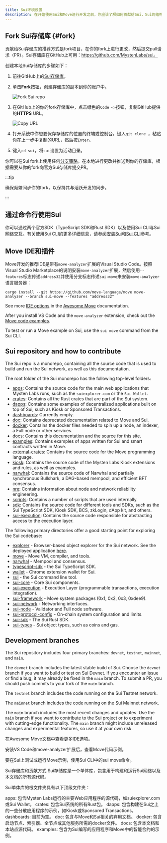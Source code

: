 ```yaml
---
title: Sui环境设置
description: 在开始使用Sui和Move进行开发之前，你应该了解如何贡献给Sui，Sui的结构是如何的，存在哪些工具和SDK，以及你的IDE中有哪些可用的插件。
---
```


## Fork Sui存储库 {#fork}

贡献给Sui存储库的推荐方式是fork项目，在你的fork上进行更改，然后提交pull请求（PR）。Sui存储库在GitHub上可用：https://github.com/MystenLabs/sui。

创建本地Sui存储库的步骤如下：

1. 前往GitHub上的[Sui存储库](https://github.com/MystenLabs/sui)。
2. 单击**Fork**按钮，创建存储库的副本到你的账户中。

    ![Fork Sui repo](./images/fork.png)

3. 在GitHub上的你的fork存储库中，点击绿色的`Code <>`按钮，复制GitHub提供的**HTTPS** URL。

    ![Copy URL](./images/gh-url.png)

4. 打开系统中你想要保存存储库的位置的终端或控制台。键入`git clone `，粘贴你在上一步中复制的URL，然后按`Enter`。
5. 键入`cd sui`，将`sui`设置为活动目录。

你可以在Sui fork上使用任何[分支策略](https://docs.github.com/en/pull-requests/collaborating-with-pull-requests/proposing-changes-to-your-work-with-pull-requests/creating-and-deleting-branches-within-your-repository)。在本地进行更改并推送到你的存储库，根据需要从你的fork向官方Sui存储库提交PR。

:::tip

确保频繁同步你的fork，以保持其与活跃开发的同步。

:::

## 通过命令行使用Sui

你可以通过两个官方SDK（TypeScript SDK和Rust SDK）以及使用Sui CLI与Sui网络交互。有关使用Sui CLI的更多详细信息，请参阅[安装Sui](./sui-install.mdx)和[Sui CLI](/references/cli.mdx)参考。

## Move IDE和插件

Move开发的推荐IDE是带有`move-analyzer`扩展的Visual Studio Code。按照Visual Studio Marketplace的说明安装`move-analyzer`扩展，然后使用`--features`标志传递`address32`并使用分支标志传递`sui-move`来安装`move-analyzer`语言服务器：

```shell
cargo install --git https://github.com/move-language/move move-analyzer --branch sui-move --features "address32"
```

See more [IDE options](https://github.com/MystenLabs/awesome-move#ides) in the [Awesome Move](https://github.com/MystenLabs/awesome-move) documentation.

After you install VS Code and the `move-analyzer` extension, check out the [Move code examples](https://github.com/MystenLabs/sui/tree/main/examples/move).

To test or run a Move example on Sui, use the `sui move` command from the Sui CLI.

## Sui repository and how to contribute

The Sui repo is a monorepo, containing all the source code that is used to build and run the Sui network, as well as this documentation.

The root folder of the Sui monorepo has the following top-level folders:

- [apps](https://github.com/MystenLabs/sui/tree/main/apps): Contains the source code for the main web applications that Mysten Labs runs, such as the `suiexplorer.com` or the `Sui Wallet`.
- [crates](https://github.com/MystenLabs/sui/tree/main/crates): Contains all the Rust crates that are part of the Sui system.
- [dapps](https://github.com/MystenLabs/sui/tree/main/dapps): Contains some examples of decentralized applications built on top of Sui, such as Kiosk or Sponsored Transactions.
- [dashboards](https://github.com/MystenLabs/sui/tree/main/dashboards): Currently empty.
- [doc](https://github.com/MystenLabs/sui/tree/main/doc): Contains deprecated documentation related to Move and Sui.
- [docker](https://github.com/MystenLabs/sui/tree/main/docker): Contains the docker files needed to spin up a node, an indexer, a Full node or other services.
- [docs](https://github.com/MystenLabs/sui/tree/main/docs): Contains this documentation and the source for this site.
- [examples](https://github.com/MystenLabs/sui/tree/main/examples): Contains examples of apps written for Sui and smart contracts written in Move.
- [external-crates](https://github.com/MystenLabs/sui/tree/main/external-crates): Contains the source code for the Move programming language.
- [kiosk](https://github.com/MystenLabs/sui/tree/main/kiosk): Contains the source code of the Mysten Labs Kiosk extensions and rules, as well as examples.
- [narwhal](https://github.com/MystenLabs/sui/tree/main/narwhal): Contains the source code of Narwhal and partially synchronous Bullshark, a DAG-based mempool, and efficient BFT consensus.
- [nre](https://github.com/MystenLabs/sui/tree/main/nre): Contains information about node and network reliability engineering.
- [scripts](https://github.com/MystenLabs/sui/tree/main/scripts): Contains a number of scripts that are used internally.
- [sdk](https://github.com/MystenLabs/sui/tree/main/sdk): Contains the source code for different tools and SDKs, such as the Sui TypeScript SDK, Kiosk SDK, BCS, zkLogin, dApp kit, and others.
- [sui-execution](https://github.com/MystenLabs/sui/tree/main/sui-execution): Contains the source code responsible for abstracting access to the execution layer.

The following primary directories offer a good starting point for exploring the Sui codebase:

- [explorer](https://github.com/MystenLabs/sui/tree/main/apps/explorer) - Browser-based object explorer for the Sui network. See the deployed application [here](https://suiexplorer.com).
- [move](https://github.com/MystenLabs/sui/tree/main/external-crates/move) - Move VM, compiler, and tools.
- [narwhal](https://github.com/MystenLabs/sui/tree/main/narwhal) - Mempool and consensus.
- [typescript-sdk](https://github.com/MystenLabs/sui/tree/main/sdk/typescript/) - the Sui TypeScript SDK.
- [wallet](https://github.com/MystenLabs/sui/tree/main/apps/wallet) - Chrome extension wallet for Sui.
- [sui](https://github.com/MystenLabs/sui/tree/main/crates/sui) - the Sui command line tool.
- [sui-core](https://github.com/MystenLabs/sui/tree/main/crates/sui-core) - Core Sui components.
- [sui-execution](https://github.com/MystenLabs/sui/tree/main/sui-execution) - Execution Layer (programmable transactions, execution integration).
- [sui-framework](https://github.com/MystenLabs/sui/tree/main/crates/sui-framework) - Move system packages (0x1, 0x2, 0x3, 0xdee9).
- [sui-network](https://github.com/MystenLabs/sui/tree/main/crates/sui-network) - Networking interfaces.
- [sui-node](https://github.com/MystenLabs/sui/tree/main/crates/sui-node) - Validator and Full node software.
- [sui-protocol-config](https://github.com/MystenLabs/sui/tree/main/crates/sui-protocol-config) - On-chain system configuration and limits.
- [sui-sdk](https://github.com/MystenLabs/sui/tree/main/crates/sui-sdk) - The Sui Rust SDK.
- [sui-types](https://github.com/MystenLabs/sui/tree/main/crates/sui-types) - Sui object types, such as coins and gas.

## Development branches

The Sui repository includes four primary branches: `devnet`, `testnet`, `mainnet`, and `main`.

The `devnet` branch includes the latest stable build of Sui. Choose the `devnet` branch if you want to build or test on Sui Devnet. If you encounter an issue or find a bug, it may already be fixed in the `main` branch. To submit a PR, you should push commits to your fork of the `main` branch.

The `testnet` branch includes the code running on the Sui Testnet network.

The `mainnet` branch includes the code running on the Sui Mainnet network.

The `main` branch includes the most recent changes and updates. Use the `main` branch if you want to contribute to the Sui project or to experiment with cutting-edge functionality. The `main` branch might include unreleased changes and experimental features, so use it at your own risk.

在Awesome Move文档中查看更多IDE选项。

安装VS Code和move-analyzer扩展后，查看Move代码示例。

要在Sui上测试或运行Move示例，使用Sui CLI中的sui move命令。

Sui存储库和贡献方式
Sui存储库是一个单体库，包含用于构建和运行Sui网络以及本文档的所有源代码。

Sui单体库的根文件夹具有以下顶级文件夹：

apps: 包含Mysten Labs运行的主要Web应用程序的源代码，如suiexplorer.com或Sui Wallet。
crates: 包含Sui系统的所有Rust包。
dapps: 包含构建在Sui之上的一些分散应用程序的示例，如Kiosk或Sponsored Transactions。
dashboards: 目前为空。
doc: 包含与Move和Sui相关的弃用文档。
docker: 包含启动节点、索引器、全节点或其他服务所需的docker文件。
docs: 包含本文档和本站点源代码。
examples: 包含为Sui编写的应用程序和Move中的智能合约的示例。